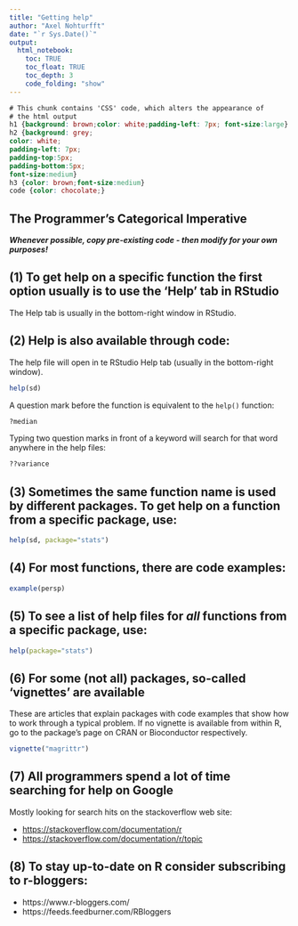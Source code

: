 ```yaml
---
title: "Getting help"
author: "Axel Nohturfft"
date: "`r Sys.Date()`"
output: 
  html_notebook:
    toc: TRUE
    toc_float: TRUE
    toc_depth: 3
    code_folding: "show"
---
```


```css
# This chunk contains 'CSS' code, which alters the appearance of
# the html output
h1 {background: brown;color: white;padding-left: 7px; font-size:large}
h2 {background: grey;
color: white;
padding-left: 7px;
padding-top:5px;
padding-bottom:5px;
font-size:medium}
h3 {color: brown;font-size:medium}
code {color: chocolate;}
```



## The Programmer's Categorical Imperative  

***Whenever possible, copy pre-existing code - then modify for your own purposes!***

## (1) To get help on a specific function the first option usually is to use the 'Help' tab in RStudio
The Help tab is usually in the bottom-right window in RStudio.  

## (2) Help is also available through code:  
The help file will open in te RStudio Help tab (usually in the bottom-right window).  
```r
help(sd)
```

A question mark before the function is equivalent to the `help()` function:  
```r
?median
```


Typing two question marks in front of a keyword will search for that word anywhere in the help files: 
```r
??variance
```


## (3) Sometimes the same function name is used by different packages. To get help on a function from a specific package, use:  
```r
help(sd, package="stats")
```


## (4) For most functions, there are code examples:  
```r
example(persp)
```


## (5) To see a list of help files for _all_ functions from a specific package, use:
```r
help(package="stats")
```


## (6) For some (not all) packages, so-called 'vignettes' are available 
These are articles that explain packages with code examples that show how to work through a typical problem. If no vignette is available from within R, go to the package's page on CRAN or Bioconductor respectively.
```r
vignette("magrittr")
```


## (7) All programmers spend a lot of time searching for help on Google  

Mostly looking for search hits on the stackoverflow web site:

* [https://stackoverflow.com/documentation/r](https://stackoverflow.com/documentation/r)
* [https://stackoverflow.com/documentation/r/topic](https://stackoverflow.com/documentation/r/topic)

## (8) To stay up-to-date on R consider subscribing to r-bloggers:

* https://www.r-bloggers.com/  
* https://feeds.feedburner.com/RBloggers  
